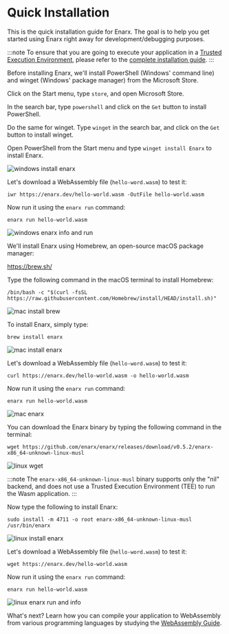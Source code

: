 
# Quick Installation

This is the quick installation guide for Enarx. The goal is to help you get started using Enarx right away for development/debugging purposes.

:::note
To ensure that you are going to execute your application in a [Trusted Execution Environment](https://enarx.dev/docs/Start/TEE), please refer to the [complete installation guide](https://enarx.dev/docs/Install).
:::

<Tabs>
  <TabItem value="windows" label="Windows">

Before installing Enarx, we'll install PowerShell (Windows' command line) and winget (Windows' package manager) from the Microsoft Store.

Click on the Start menu, type `store`, and open Microsoft Store.

In the search bar, type `powershell` and click on the `Get` button to install PowerShell.

Do the same for winget. Type `winget` in the search bar, and click on the `Get` button to install winget.

Open PowerShell from the Start menu and type `winget install Enarx` to install Enarx.

![windows install enarx](https://enarx.dev/img/install/win_install_enarx.png?raw=true)

Let's download a WebAssembly file (`hello-word.wasm`) to test it:

`iwr https://enarx.dev/hello-world.wasm -OutFile hello-world.wasm`

Now run it using the `enarx run` command:

`enarx run hello-world.wasm`

![windows enarx info and run](https://enarx.dev/img/install/win_enarx_run.png?raw=true)

  </TabItem>
  <TabItem value="macos" label="macOS">

We'll install Enarx using Homebrew, an open-source macOS package manager:

https://brew.sh/

Type the following command in the macOS terminal to install Homebrew:

`/bin/bash -c "$(curl -fsSL https://raw.githubusercontent.com/Homebrew/install/HEAD/install.sh)"`

![mac install brew](https://enarx.dev/img/install/mac_brew.png?raw=true)

To install Enarx, simply type:

`brew install enarx`

![mac install enarx](https://enarx.dev/img/install/mac_install_enarx.png?raw=true)

Let's download a WebAssembly file (`hello-word.wasm`) to test it:

`curl https://enarx.dev/hello-world.wasm -o hello-world.wasm`

Now run it using the `enarx run` command:

`enarx run hello-world.wasm`

![mac enarx](https://enarx.dev/img/install/mac_enarx_run.png?raw=true)

  </TabItem>
  <TabItem value="linux" label="Linux">

You can download the Enarx binary by typing the following command in the terminal:

`wget https://github.com/enarx/enarx/releases/download/v0.5.2/enarx-x86_64-unknown-linux-musl`

![linux wget](https://enarx.dev/img/install/linux_wget.png?raw=true)

:::note
The `enarx-x86_64-unknown-linux-musl` binary supports only the "nil" backend, and does not use a Trusted Execution Environment (TEE) to run the Wasm application.
:::

Now type the following to install Enarx:

`sudo install -m 4711 -o root enarx-x86_64-unknown-linux-musl /usr/bin/enarx`

![linux install enarx](https://enarx.dev/img/install/linux_install_enarx.png?raw=true)

Let's download a WebAssembly file (`hello-word.wasm`) to test it:

`wget https://enarx.dev/hello-world.wasm`

Now run it using the `enarx run` command:

`enarx run hello-world.wasm`

![linux enarx run and info](https://enarx.dev/img/install/linux_enarx_run.png?raw=true)

  </TabItem>
</Tabs>

What's next? Learn how you can compile your application to WebAssembly from various programming languages by studying the [WebAssembly Guide](https://enarx.dev/docs/WebAssembly/Introduction).